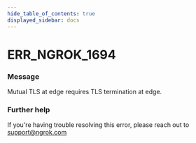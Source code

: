 ```yaml
---
hide_table_of_contents: true
displayed_sidebar: docs
---
```



# ERR_NGROK_1694

### Message
Mutual TLS at edge requires TLS termination at edge.

<ErrorDetails error='err_ngrok_1694' />


### Further help
If you're having trouble resolving this error, please reach out to [support@ngrok.com](mailto:support@ngrok.com?subject=Help%20with%20ERR_NGROK_1694)

